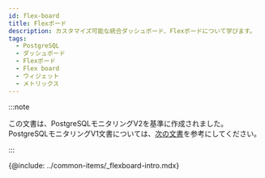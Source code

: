 ```yaml
---
id: flex-board
title: Flexボード
description: カスタマイズ可能な統合ダッシュボード、Flexボードについて学びます。
tags:
  - PostgreSQL
  - ダッシュボード
  - Flexボード
  - Flex board
  - ウィジェット
  - メトリックス
---
```


:::note

この文書は、PostgreSQLモニタリングV2を基準に作成されました。PostgreSQLモニタリングV1文書については、[次の文書](../postgresql-v1/flex-board)を参考にしてください。

:::

{@include: ../common-items/_flexboard-intro.mdx}  
